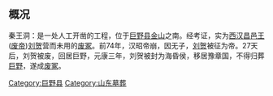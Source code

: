 {{multiple issues|
{{expert|time=2014-07-28T13:23:44+00:00}}
{{orphan|time=2014-07-28T13:23:44+00:00}}
{{unreferenced|time=2014-07-28T13:23:44+00:00}}
}}
== 概况 ==
秦王洞：是一处人工开凿的工程，位于[[巨野县|巨野县]][[金山_(山東)|金山]]之南。经考证，实为[[西汉|西汉]][[昌邑王|昌邑王]]([[废帝|废帝]])[[刘贺|刘贺]]营而未用的[[废冢|废冢]]。前74年，汉昭帝崩，因无子，[[刘贺|刘贺]]被征为帝。27天后，刘贺被废，回居巨野，元康三年，刘贺被封为海昏侯，移居豫章国，不得归葬[[巨野|巨野]]，遂成[[废冢|废冢]]。

[[Category:巨野县|Category:巨野县]]
[[Category:山东墓葬|Category:山东墓葬]]
